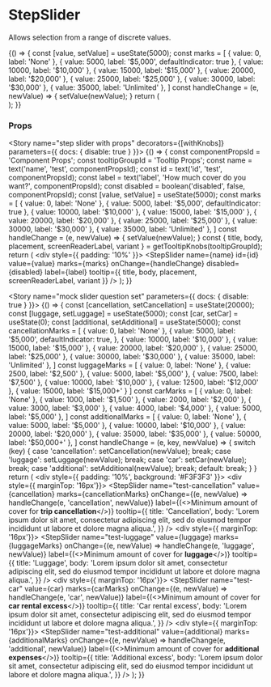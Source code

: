 
<Meta title="Components/StepSlider" component={StepSlider} />

# StepSlider

Allows selection from a range of discrete values.

<Preview>
  <Story name="step slider">
  {() => {
    const [value, setValue] = useState(5000);
    const marks = [
      {
        value: 0,
        label: 'None'
      },
      {
        value: 5000,
        label: '$5,000',
        defaultIndicator: true
      },
      {
        value: 10000,
        label: '$10,000'
      },
      {
        value: 15000,
        label: '$15,000'
      },
      {
        value: 20000,
        label: '$20,000'
      },
      {
        value: 25000,
        label: '$25,000'
      },
      {
        value: 30000,
        label: '$30,000'
      },
      {
        value: 35000,
        label: 'Unlimited'
      },
    ]
    const handleChange = (e, newValue) => {
      setValue(newValue);
    }
    return (
      <div style={{ padding: '10%' }}>
        <StepSlider
          name="test-slider"
          value={value}
          marks={marks}
          onChange={handleChange}
          label="How much cover do you want?"
          tooltip={{
            title: 'Coverage',
            body: 'The amount you will be covered for',
          }}
        />
      </div>
    );
  }}
  </Story>
</Preview>

### Props
<Props of={StepSlider} />

<Story name="step slider with props" decorators={[withKnobs]} parameters={{ docs: { disable: true } }}>
  {() => {
    const componentPropsId = 'Component Props';
    const tooltipGroupId = 'Tooltip Props';
    const name = text('name', 'test', componentPropsId);
    const id = text('id', 'test', componentPropsId);
    const label = text('label', 'How much cover do you want?', componentPropsId);
    const disabled = boolean('disabled', false, componentPropsId);
    const [value, setValue] = useState(5000);
    const marks = [
      {
        value: 0,
        label: 'None'
      },
      {
        value: 5000,
        label: '$5,000',
        defaultIndicator: true
      },
      {
        value: 10000,
        label: '$10,000'
      },
      {
        value: 15000,
        label: '$15,000'
      },
      {
        value: 20000,
        label: '$20,000'
      },
      {
        value: 25000,
        label: '$25,000'
      },
      {
        value: 30000,
        label: '$30,000'
      },
      {
        value: 35000,
        label: 'Unlimited'
      },
    ]
    const handleChange = (e, newValue) => {
      setValue(newValue);
    }
    const { title, body, placement, screenReaderLabel, variant } = getTooltipKnobs(tooltipGroupId);
    return (
      <div style={{ padding: '10%' }}>
        <StepSlider
          name={name}
          id={id}
          value={value}
          marks={marks}
          onChange={handleChange}
          disabled={disabled}
          label={label}
          tooltip={{
            title,
            body,
            placement,
            screenReaderLabel,
            variant
          }}
        />
      </div>
    );
  }}
  </Story>



<Story name="mock slider question set" parameters={{ docs: { disable: true } }}>
{() => {
  const [cancellation, setCancellation] = useState(20000);
  const [luggage, setLuggage] = useState(5000);
  const [car, setCar] = useState(0);
  const [additional, setAdditional] = useState(5000);
  const cancellationMarks = [
    {
      value: 0,
      label: 'None'
    },
    {
      value: 5000,
      label: '$5,000',
      defaultIndicator: true,
    },
    {
      value: 10000,
      label: '$10,000'
    },
    {
      value: 15000,
      label: '$15,000'
    },
    {
      value: 20000,
      label: '$20,000'
    },
    {
      value: 25000,
      label: '$25,000'
    },
    {
      value: 30000,
      label: '$30,000'
    },
    {
      value: 35000,
      label: 'Unlimited'
    },
  ]
  const luggageMarks = [
    {
      value: 0,
      label: 'None'
    },
    {
      value: 2500,
      label: '$2,500'
    },
    {
      value: 5000,
      label: '$5,000'
    },
    {
      value: 7500,
      label: '$7,500'
    },
    {
      value: 10000,
      label: '$10,000'
    },
    {
      value: 12500,
      label: '$12,000'
    },
    {
      value: 15000,
      label: '$15,000+'
    }
  ]
  const carMarks = [
    {
      value: 0,
      label: 'None'
    },
    {
      value: 1000,
      label: '$1,500'
    },
    {
      value: 2000,
      label: '$2,000'
    },
    {
      value: 3000,
      label: '$3,000'
    },
    {
      value: 4000,
      label: '$4,000'
    },
    {
      value: 5000,
      label: '$5,000'
    },
  ]
  const additionalMarks = [
    {
      value: 0,
      label: 'None'
    },
    {
      value: 5000,
      label: '$5,000'
    },
    {
      value: 10000,
      label: '$10,000'
    },
    {
      value: 20000,
      label: '$20,000'
    },
    {
      value: 35000,
      label: '$35,000'
    },
    {
      value: 50000,
      label: '$50,000+'
    },
  ]
  const handleChange = (e, key, newValue) => {
    switch (key) {
      case 'cancellation':
        setCancellation(newValue);
        break;
      case 'luggage':
        setLuggage(newValue);
        break;
      case 'car':
        setCar(newValue);
        break;
      case 'additional':
        setAdditional(newValue);
        break;
      default:
        break;
    }
  }
  return (
    <div style={{ padding: '10%', background: '#F3F3F3' }}>
      <div style={{ marginTop: '16px'}}>
        <StepSlider
          name="test-cancellation"
          value={cancellation}
          marks={cancellationMarks}
          onChange={(e, newValue) => handleChange(e, 'cancellation', newValue)}
          label={(<>Minimum amount of cover for <strong>trip cancellation</strong></>)}
          tooltip={{
            title: 'Cancellation',
            body: 'Lorem ipsum dolor sit amet, consectetur adipiscing elit, sed do eiusmod tempor incididunt ut labore et dolore magna aliqua.',
          }}
        />
      </div>
      <div style={{ marginTop: '16px'}}>
        <StepSlider
          name="test-luggage"
          value={luggage}
          marks={luggageMarks}
          onChange={(e, newValue) => handleChange(e, 'luggage', newValue)}
          label={(<>Minimum amount of cover for <strong>luggage</strong></>)}
          tooltip={{
            title: 'Luggage',
            body: 'Lorem ipsum dolor sit amet, consectetur adipiscing elit, sed do eiusmod tempor incididunt ut labore et dolore magna aliqua.',
          }}
        />
      </div>
      <div style={{ marginTop: '16px'}}>
        <StepSlider
          name="test-car"
          value={car}
          marks={carMarks}
          onChange={(e, newValue) => handleChange(e, 'car', newValue)}
          label={(<>Minimum amount of cover for <strong>car rental excess</strong></>)}
          tooltip={{
            title: 'Car rental excess',
            body: 'Lorem ipsum dolor sit amet, consectetur adipiscing elit, sed do eiusmod tempor incididunt ut labore et dolore magna aliqua.',
          }}
        />
      </div>
      <div style={{ marginTop: '16px'}}>
        <StepSlider
          name="test-additional"
          value={additional}
          marks={additionalMarks}
          onChange={(e, newValue) => handleChange(e, 'additional', newValue)}
          label={(<>Minimum amount of cover for <strong>additional expenses</strong></>)}
          tooltip={{
            title: 'Additional excess',
            body: 'Lorem ipsum dolor sit amet, consectetur adipiscing elit, sed do eiusmod tempor incididunt ut labore et dolore magna aliqua.',
          }}
        />
      </div>
    </div>
  );
}}
</Story>
